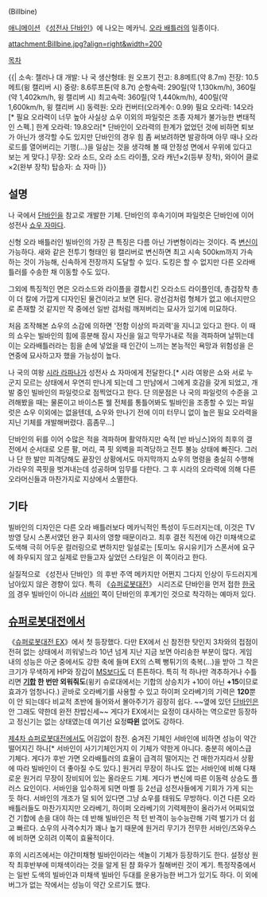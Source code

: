 {{{+1 ビルバイン}}} (Billbine)

[[애니메이션]] 《[[성전사 단바인]]》에 나오는 메카닉. [[오라 배틀러]]의 일종이다.

attachment:Billbine.jpg?align=right&width=200

[[목차]]

{{|
소속: 젤러나 대
개발: 나 국
생산형태: 원 오프기
전고: 8.8메트(약 8.7m)
전장: 10.5메트(윙 캘리버 시)
중량: 8.6루프톤(약 8.7t)
순항속력: 290릴(약 1,130km/h), 360릴(약 1,402km/h, 윙 캘리버 시)
최고속력: 360릴(약 1,440km/h), 400릴(약 1,600km/h, 윙 캘리버 시)
동력원: 오라 컨버터(오라계수: 0.99)
필요 오라력: 14오라[* 필요 오라력이 너무 높아 사실상 쇼우 이외의 파일럿은 조종 자체가 불가능한 변태적인 스펙.]
한계 오라력: 19.8오라[* 단바인이 오라력의 한계가 없었던 것에 비하면 퇴보가 아닌가 생각할 수도 있지만 단바인의 경우 힘 좀 써보려하면 발광하며 아무 때나 오라로드를 열어버리는 기행(...)을 일삼는 것을 생각해 볼 때 안정성 면에서 우위에 있다고 보는 게 맞다.]
무장: 오라 소드, 오라 소드 라이플, 오라 캐넌×2(등부 장착), 와이어 클로×2(완부 장착)
탑승자: 쇼 자마
|}} 
 
== 설명 ==
나 국에서 [[단바인]]을 참고로 개발한 기체. 단바인의 후속기이며 파일럿은 단바인에 이어 성전사 [[쇼우 자마]]다.

신형 오라 배틀러인 빌바인의 가장 큰 특징은 다름 아닌 가변형이라는 것이다. 즉 [[변신]]이 가능하다. 새와 같은 전투기 형태인 윙 캘리버로 변신하면 최고 시속 500km까지 가속하는 것이 가능해, 신속하게 전장까지 도달할 수 있다. 도킹은 할 수 없지만 다른 오라배틀러를 수송한 채 이동할 수도 있다. 

그외에 특징적인 면은 오라소드와 라이플을 결합시킨 오라소드 라이플인데, 총검장착 총이 더 칼에 가깝게 디자인된 물건이라고 보면 된다. 광선검처럼 형체가 없고 에너지만으로 존재할 것 같지만 작 중에선 일반 검처럼 깨져버리는 묘사가 있기에 미묘하다. 

처음 조작해본 쇼우의 소감에 의하면 '전함 이상의 파괴력'을 지니고 있다고 한다. 이 때의 쇼우는 빌바인의 힘에 흥분해 잠시 자신을 잃고 막무가내로 적을 격파하며 날뛰는데 이는 오라배틀러라는 힘을 손에 넣었을 때 인간이 느끼는 본능적인 욕망과 위험성을 은연중에 묘사하고자 했을 가능성이 높다.

나 국의 여왕 [[시라 라파나]]가 성전사 쇼 자마에게 전달한다.[* 시라 여왕은 쇼와 서로 누군지 모르는 상태에서 우연히 만나게 되는데 그 만남에서 그에게 호감을 갖게 되었고, 개발 중인 빌바인의 파일럿으로 점찍었다고 한다. 단 의문점은 나 국의 파일럿의 수준을 고려해봤을 때는 물론이고 바이스톤 웰 전체를 통틀어봐도 빌바인을 조종할 수 있는 파일럿은 쇼우 이외에는 없을텐데, 쇼우와 만나기 전에 이미 터무니 없이 높은 필요 오라력을 지닌 기체를 개발해버렸다. 흠좀무...]

단바인의 뒤를 이어 수많은 적을 격파하며 활약하지만 숙적 [반 바닝스]와의 최후의 결전에서 순서대로 오른 팔, 머리, 콕 핏 외벽을 피격당하고 전투 불능 상태에 빠진다. 그러나 단 한 발만 피격당해도 끝장인 상황에서도 마지막까지 쇼우의 명령을 충실히 수행해 가라우의 콕핏을 벗겨내는데 성공하며 임무를 다한다. 그 후 시라의 오라력에 의해 다른 오라머신들과 마찬가지로 지상에서 소멸한다.

== 기타 ==
빌바인의 디자인은 다른 오라 배틀러보다 메카닉적인 특성이 두드러지는데, 이것은 TV 방영 당시 스폰서였던 완구 회사의 영향 때문이라고. 최후 결전 직전에 야간 미채색으로 도색해 극히 어두운 컬러링으로 변하지만 일설로는 [토미노 유시유키]가 스폰서에 요구에 좌우되지 않고 실제로 만들고자 싶었던 스타일은 이 쪽이라고 한다. 

실질적으로 《성전사 단바인》의 후반 주역 메카지만 어쩐지 그다지 인상이 두드러지게 남아있지 않은 경향이 있다. 특히 《[[슈퍼로봇대전]]》 시리즈로 단바인을 먼저 접한 [[한국]]의 경우 빌바인이 아니라 [[서바인]] 쪽이 단바인의 후계기인 것으로 착각하는 예마저 있다.

== [[슈퍼로봇대전]]에서 ==
《[[슈퍼로봇대전 EX]]》에서 첫 등장했다. 다만 EX에서 신 참전한 탓인지 3차와의 접점이 전혀 없는 상태에서 끼워넣느라 10년 넘게 지난 지금 보면 아리송한 부분이 많다. 게임 내의 성능은 아군 중에서도 강한 축에 들며 EX의 스펙 뻥튀기의 축복(...)을 받아 그 작은 크기가 무색하게 HP와 장갑이 [[MS]]보다도 더 튼튼하다. 특히 적 하나만 격추하거나 수틀리면 '''[[기합]] 한 번만 외워줘도'''(윙키 슈로대에서는 기합의 상승치가 +10이 아닌 '''+15'''이므로 효과가 엄청나다.) 곧바로 오라베기를 사용할 수 있고 하이퍼 오라베기의 기력은 '''120'''뿐이 안 되는데다 비교적 초반에 들어와서 몰아주기가 굉장히 쉽다. ~~옆에 있던 [[단바인]]은 안 그래도 약한데 완전 찬밥신세~~ 게다가 EX에서는 요정이 대사하는 역으로만 등장하고 정신기는 없는 상태였는데 여기선 요정'''따윈''' 없어도 강하다.

[[제4차 슈퍼로봇대전]]에서도 어김없이 참전.
숨겨진 기체인 서바인에 비하면 성능이 약간 떨어지긴 하나[* 서바인이 사기기체인거지 이 기체가 약한게 아니다. 충분히 에이스급 기체다. 게다가 후반 가면 오라배틀러의 효율이 급격히 떨어지는 건 매한가지라서 상황에 따라 빌바인이 더 좋아질 수도 있다.] 원거리 무장이 하나도 없는 서바인에 비해 다채로운 원거리 무장이 장비되어 있는 올라운드 기체. 게다가 변신에 따른 이동력 상승도 플러스 요인이다. 서바인을 입수하게 되면 마벨 등 2선급 성전사들에게 기회가 가게 되는 듯 하다. 서바인의 개조가 덜 되어 있다면 그냥 쇼우를 태워도 무방하다. 이건 다른 오라배틀러들도 마찬가지지만 오라베기, 하이퍼 오라베기의 기력제한이 올라가서 어찌되었건 기합에 손을 대야 하는 데 반해 빌바인은 적 턴 반격이 능수능란해 기력 벌기가 더 쉽고 빠르다. 쇼우의 사격수치가 꽤나 높기 때문에 원거리 무기가 전무한 서바인/즈와우스에 비하면 오히려 이쪽이 효율적이다.

후의 시리즈에서는 야간미채형 빌바인이라는 색놀이 기체가 등장하기도 한다. 설정상 원작 최후반부에 미채색이라는 것을 알게 된 챰 화우가 칠해버린 것이 계기. 특정작중에서는 일반 도색의 빌바인과 미채색 빌바인 두대를 운용가능한 버그가 있기도 하다. 이 외에 버그가 없는 작에서는 성능이 약간 오르기도 했다.
